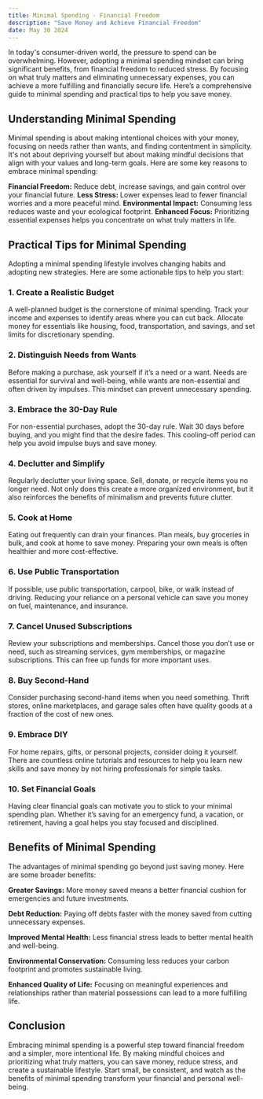 ```yaml
---
title: Minimal Spending - Financial Freedom
description: "Save Money and Achieve Financial Freedom"
date: May 30 2024
---
```


In today's consumer-driven world, the pressure to spend can be overwhelming. However, adopting a minimal spending mindset can bring significant benefits, from financial freedom to reduced stress. By focusing on what truly matters and eliminating unnecessary expenses, you can achieve a more fulfilling and financially secure life. Here’s a comprehensive guide to minimal spending and practical tips to help you save money.

## Understanding Minimal Spending
Minimal spending is about making intentional choices with your money, focusing on needs rather than wants, and finding contentment in simplicity. It's not about depriving yourself but about making mindful decisions that align with your values and long-term goals. Here are some key reasons to embrace minimal spending:

**Financial Freedom:** Reduce debt, increase savings, and gain control over your financial future.
**Less Stress:** Lower expenses lead to fewer financial worries and a more peaceful mind.
**Environmental Impact:** Consuming less reduces waste and your ecological footprint.
**Enhanced Focus:** Prioritizing essential expenses helps you concentrate on what truly matters in life.

## Practical Tips for Minimal Spending
Adopting a minimal spending lifestyle involves changing habits and adopting new strategies. Here are some actionable tips to help you start:

### 1. Create a Realistic Budget
A well-planned budget is the cornerstone of minimal spending. Track your income and expenses to identify areas where you can cut back. Allocate money for essentials like housing, food, transportation, and savings, and set limits for discretionary spending.

### 2. Distinguish Needs from Wants
Before making a purchase, ask yourself if it’s a need or a want. Needs are essential for survival and well-being, while wants are non-essential and often driven by impulses. This mindset can prevent unnecessary spending.

### 3. Embrace the 30-Day Rule
For non-essential purchases, adopt the 30-day rule. Wait 30 days before buying, and you might find that the desire fades. This cooling-off period can help you avoid impulse buys and save money.

### 4. Declutter and Simplify
Regularly declutter your living space. Sell, donate, or recycle items you no longer need. Not only does this create a more organized environment, but it also reinforces the benefits of minimalism and prevents future clutter.

### 5. Cook at Home
Eating out frequently can drain your finances. Plan meals, buy groceries in bulk, and cook at home to save money. Preparing your own meals is often healthier and more cost-effective.

### 6. Use Public Transportation
If possible, use public transportation, carpool, bike, or walk instead of driving. Reducing your reliance on a personal vehicle can save you money on fuel, maintenance, and insurance.

### 7. Cancel Unused Subscriptions
Review your subscriptions and memberships. Cancel those you don’t use or need, such as streaming services, gym memberships, or magazine subscriptions. This can free up funds for more important uses.

### 8. Buy Second-Hand
Consider purchasing second-hand items when you need something. Thrift stores, online marketplaces, and garage sales often have quality goods at a fraction of the cost of new ones.

### 9. Embrace DIY
For home repairs, gifts, or personal projects, consider doing it yourself. There are countless online tutorials and resources to help you learn new skills and save money by not hiring professionals for simple tasks.

### 10. Set Financial Goals
Having clear financial goals can motivate you to stick to your minimal spending plan. Whether it’s saving for an emergency fund, a vacation, or retirement, having a goal helps you stay focused and disciplined.

## Benefits of Minimal Spending
The advantages of minimal spending go beyond just saving money. Here are some broader benefits:

**Greater Savings:** More money saved means a better financial cushion for emergencies and future investments.

**Debt Reduction:** Paying off debts faster with the money saved from cutting unnecessary expenses.

**Improved Mental Health:** Less financial stress leads to better mental health and well-being.

**Environmental Conservation:** Consuming less reduces your carbon footprint and promotes sustainable living.

**Enhanced Quality of Life:** Focusing on meaningful experiences and relationships rather than material possessions can lead to a more fulfilling life.

## Conclusion
Embracing minimal spending is a powerful step toward financial freedom and a simpler, more intentional life. By making mindful choices and prioritizing what truly matters, you can save money, reduce stress, and create a sustainable lifestyle. Start small, be consistent, and watch as the benefits of minimal spending transform your financial and personal well-being.
